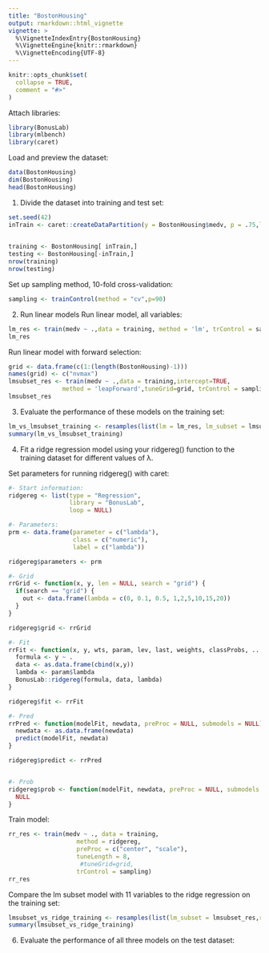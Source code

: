 ```yaml
---
title: "BostonHousing"
output: rmarkdown::html_vignette
vignette: >
  %\VignetteIndexEntry{BostonHousing}
  %\VignetteEngine{knitr::rmarkdown}
  %\VignetteEncoding{UTF-8}
---
```


```r
knitr::opts_chunk$set(
  collapse = TRUE,
  comment = "#>"
)
```
Attach libraries:
```r
library(BonusLab)
library(mlbench)
library(caret)
```

Load and preview the dataset:
```r
data(BostonHousing)
dim(BostonHousing)
head(BostonHousing)
```
1. Divide the dataset into training and test set:
```r
set.seed(42)
inTrain <- caret::createDataPartition(y = BostonHousing$medv, p = .75,list = FALSE)
                                      

training <- BostonHousing[ inTrain,]
testing <- BostonHousing[-inTrain,]
nrow(training)
nrow(testing)
```
Set up sampling method, 10-fold cross-validation:
```r
sampling <- trainControl(method = "cv",p=90)

```
2. Run linear models
Run linear model, all variables:
```r
lm_res <- train(medv ~ .,data = training, method = 'lm', trControl = sampling)
lm_res
```
Run linear model with forward selection:
```r
grid <- data.frame(c(1:(length(BostonHousing)-1)))
names(grid) <- c("nvmax")
lmsubset_res <- train(medv ~ .,data = training,intercept=TRUE,
               method = 'leapForward',tuneGrid=grid, trControl = sampling)
lmsubset_res
```
3) Evaluate the performance of these models on the training set:
```r
lm_vs_lmsubset_training <- resamples(list(lm = lm_res, lm_subset = lmsubset_res))
summary(lm_vs_lmsubset_training)
```
4) Fit a ridge regression model using your ridgereg() function to the training dataset for different
values of λ.

Set parameters for running ridgereg() with caret:
```r
#- Start information:
ridgereg <- list(type = "Regression",
                 library = "BonusLab",
                 loop = NULL)

#- Parameters:
prm <- data.frame(parameter = c("lambda"),
                  class = c("numeric"),
                  label = c("lambda"))

ridgereg$parameters <- prm

#- Grid
rrGrid <- function(x, y, len = NULL, search = "grid") {
  if(search == "grid") {
    out <- data.frame(lambda = c(0, 0.1, 0.5, 1,2,5,10,15,20))
  }
}

ridgereg$grid <- rrGrid

#- Fit
rrFit <- function(x, y, wts, param, lev, last, weights, classProbs, ...) {
  formula <- y ~ .
  data <- as.data.frame(cbind(x,y))
  lambda <- param$lambda
  BonusLab::ridgereg(formula, data, lambda)
}

ridgereg$fit <- rrFit

#- Pred
rrPred <- function(modelFit, newdata, preProc = NULL, submodels = NULL) {
  newdata <- as.data.frame(newdata)
  predict(modelFit, newdata)
}

ridgereg$predict <- rrPred


#- Prob
ridgereg$prob <- function(modelFit, newdata, preProc = NULL, submodels = NULL) {
  NULL
}
```
Train model:

```r
rr_res <- train(medv ~ ., data = training,
                   method = ridgereg,
                   preProc = c("center", "scale"),
                   tuneLength = 8,
                    #tuneGrid=grid,
                   trControl = sampling)
rr_res

```
Compare the lm subset model with 11 variables to the ridge regression on the 
training set:

```r
lmsubset_vs_ridge_training <- resamples(list(lm_subset = lmsubset_res,rr=rr_res))
summary(lmsubset_vs_ridge_training)

```

6. Evaluate the performance of all three models on the test dataset:

